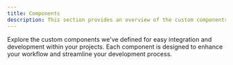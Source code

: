 ```yaml
---
title: Components
description: This section provides an overview of the custom components available in PDDIKTI Docs.
---
```


Explore the custom components we've defined for easy integration and development within your projects. Each component is designed to enhance your workflow and streamline your development process.


<Outlet path="/getting-started/components" />